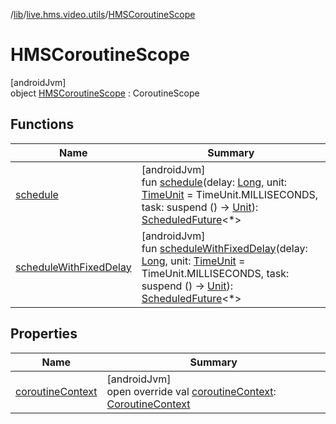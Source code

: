 /[lib](/api-reference/android/v2/home/content)/[live.hms.video.utils](../index)/[HMSCoroutineScope](index)

# HMSCoroutineScope

[androidJvm]\
object [HMSCoroutineScope](index) : CoroutineScope

## Functions

| Name                                                | Summary                                                                                                                                                                                                                                                                                                                                                                                                                                                                                                        |
| --------------------------------------------------- | -------------------------------------------------------------------------------------------------------------------------------------------------------------------------------------------------------------------------------------------------------------------------------------------------------------------------------------------------------------------------------------------------------------------------------------------------------------------------------------------------------------- |
| [schedule](schedule)                                | [androidJvm]<br />fun [schedule](schedule)(delay: [Long](https://kotlinlang.org/api/latest/jvm/stdlib/kotlin/-long/index.html), unit: [TimeUnit](https://developer.android.com/reference/kotlin/java/util/concurrent/TimeUnit.html) = TimeUnit.MILLISECONDS, task: suspend () -> [Unit](https://kotlinlang.org/api/latest/jvm/stdlib/kotlin/-unit/index.html)): [ScheduledFuture](https://developer.android.com/reference/kotlin/java/util/concurrent/ScheduledFuture.html)<\*>                                |
| [scheduleWithFixedDelay](schedule-with-fixed-delay) | [androidJvm]<br />fun [scheduleWithFixedDelay](schedule-with-fixed-delay)(delay: [Long](https://kotlinlang.org/api/latest/jvm/stdlib/kotlin/-long/index.html), unit: [TimeUnit](https://developer.android.com/reference/kotlin/java/util/concurrent/TimeUnit.html) = TimeUnit.MILLISECONDS, task: suspend () -> [Unit](https://kotlinlang.org/api/latest/jvm/stdlib/kotlin/-unit/index.html)): [ScheduledFuture](https://developer.android.com/reference/kotlin/java/util/concurrent/ScheduledFuture.html)<\*> |

## Properties

| Name                                  | Summary                                                                                                                                                                                     |
| ------------------------------------- | ------------------------------------------------------------------------------------------------------------------------------------------------------------------------------------------- |
| [coroutineContext](coroutine-context) | [androidJvm]<br />open override val [coroutineContext](coroutine-context): [CoroutineContext](https://kotlinlang.org/api/latest/jvm/stdlib/kotlin.coroutines/-coroutine-context/index.html) |

